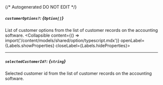 {/* Autogenerated DO NOT EDIT  */}

##### `customerOptions?`: *{`Option[]`}*
List of customer options from the list of customer records on the accounting software.
<Collapsible content={() => import('/content/models/shared/option/typescript.mdx')} openLabel={Labels.showProperties} closeLabel={Labels.hideProperties}>
</Collapsible>

---
##### `selectedCustomerId?`: *{`string`}*
Selected customer id from the list of customer records on the accounting software.



